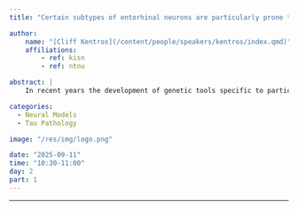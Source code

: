 ```yaml
---
title: "Certain subtypes of entorhinal neurons are particularly prone to the development of pathological tau species"

author:
    name: "[Cliff Kentros](/content/people/speakers/kentros/index.qmd)"
    affiliations:
        - ref: kisn
        - ref: ntnu

abstract: |
    In recent years the development of genetic tools specific to particular neuronal subtypes has started to illuminate how their remarkable diversity of neuronal subtypes play distinct roles in brain function. Similarly, it is reasonable to ask whether different neuronal subtypes play distinct roles in disease progression. The fact that the tauopathy underlying much of the neurodegeneration in Alzheimer’s Disease (AD) appears to start in particular entorhinal neurons and then spreads trans-synaptically to connected regions suggests that this may be the case for this devastating disease. To investigate this we expressed wildtype human tau protein in a variety of neuronal subtypes of rat brain and tracked the development of pathological tau species. We found that not only are certain subtypes of entorhinal neurons particularly prone to the development of pathological tau species, different entorhinal neurons were more prone to different forms of pathological tau species. This suggests that to truly understand AD pathogenesis may require examining pathogenic mechanisms in their proper cellular context. 

categories:
  - Neural Models
  - Tau Pathology

image: "/res/img/logo.png"

date: "2025-09-11"
time: "10:30-11:00"
day: 2
part: 1
---
```


***

<!-- <object data="/res/quarto.pdf" type="application/pdf" width="100%" height="600">
</object>  -->